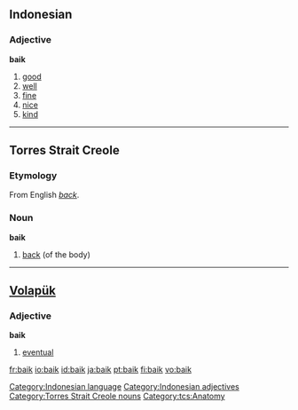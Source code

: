 ==Indonesian==
===Adjective===
'''baik'''
# [[good]]
# [[well]]
# [[fine]]
# [[nice]]
# [[kind]]

[[Category:Indonesian language]]
[[Category:Indonesian adjectives]]
----
==Torres Strait Creole==
===Etymology===
From English ''[[back]]''.
===Noun===
'''baik'''

# [[back]] (of the body)
[[Category:Torres Strait Creole nouns]]
[[Category:tcs:Anatomy]]
----

==[[Volapük]]==
===Adjective===
'''baik'''
# [[eventual]]

[[fr:baik]]
[[io:baik]]
[[id:baik]]
[[ja:baik]]
[[pt:baik]]
[[fi:baik]]
[[vo:baik]]